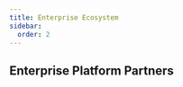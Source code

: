 ```yaml
---
title: Enterprise Ecosystem
sidebar:
  order: 2
---
```



## Enterprise Platform Partners

<CardGrid>
  <LinkCard
    title="Mybatis-Mate"
    description="MyBatis-Plus enterprise module, supporting advanced features like database and table sharding, data auditing, field encryption, data binding, data permissions, and automatic SQL maintenance for table structures."
    href="/resources/mybatis-mate"
    target="_blank"
  />
  <LinkCard
    title="AiZuDa"
    description="Component-based low-code development platform where everyone can be an architect."
    href="https://aizuda.com?from=mp"
    target="_blank"
  />
  <LinkCard
    title="Guns"
    description="Guns is a modern Java application development framework that supports a plugin-based architecture, allowing free combination of fine-grained module dependencies to enable different feature sets and exclusions."
    href="/resources/guns"
    target="_blank"
  />
  <LinkCard
    title="PIG"
    description="A microservices digital integration platform that supports rapid development of various enterprise business systems or products, providing strong support for enterprise service-oriented middle platform integration and digital transformation."
    href="/resources/pig"
    target="_blank"
  />
  <LinkCard
    title="frsimple"
    description="frsimple agile development scaffold, an enterprise-level middle and back-office solution."
    href="https://frsimple.cn/"
    target="_blank"
  />
  <LinkCard
    title="Snowy"
    description="Snowy is the first domestic frontend-backend separation rapid development platform with integrated national cryptographic encryption/decryption plugins, achieving adaptation for domestic hardware, middleware, and databases - your ideal choice."
    href="/resources/snowy"
    target="_blank"
  />
</CardGrid>

